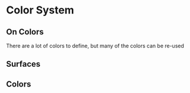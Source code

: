 # Color System

## On Colors

There are a lot of colors to define, but many of the colors can be re-used

## Surfaces

## Colors
